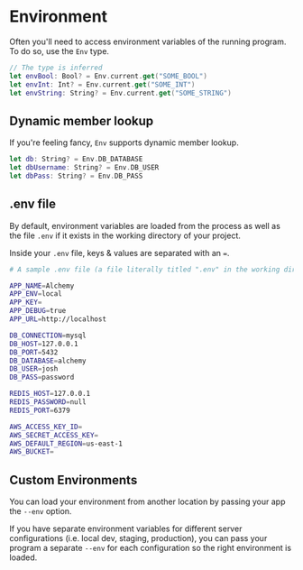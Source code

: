 # Environment

Often you'll need to access environment variables of the running program. To do so, use the `Env` type.

```swift
// The type is inferred
let envBool: Bool? = Env.current.get("SOME_BOOL")
let envInt: Int? = Env.current.get("SOME_INT")
let envString: String? = Env.current.get("SOME_STRING")
```

## Dynamic member lookup

If you're feeling fancy, `Env` supports dynamic member lookup.

```swift
let db: String? = Env.DB_DATABASE
let dbUsername: String? = Env.DB_USER
let dbPass: String? = Env.DB_PASS
```

## .env file

By default, environment variables are loaded from the process as well as the file `.env` if it exists in the working directory of your project.

Inside your `.env` file, keys & values are separated with an `=`.

```bash
# A sample .env file (a file literally titled ".env" in the working directory)

APP_NAME=Alchemy
APP_ENV=local
APP_KEY=
APP_DEBUG=true
APP_URL=http://localhost

DB_CONNECTION=mysql
DB_HOST=127.0.0.1
DB_PORT=5432
DB_DATABASE=alchemy
DB_USER=josh
DB_PASS=password

REDIS_HOST=127.0.0.1
REDIS_PASSWORD=null
REDIS_PORT=6379

AWS_ACCESS_KEY_ID=
AWS_SECRET_ACCESS_KEY=
AWS_DEFAULT_REGION=us-east-1
AWS_BUCKET=
```

## Custom Environments

You can load your environment from another location by passing your app the `--env` option.

If you have separate environment variables for different server configurations (i.e. local dev, staging, production), you can pass your program a separate `--env` for each configuration so the right environment is loaded.
